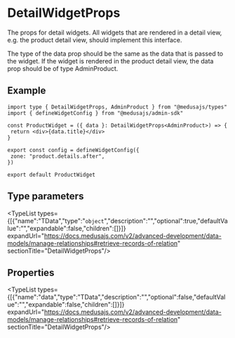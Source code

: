 
# DetailWidgetProps

The props for detail widgets. All widgets that are rendered in a detail view,
e.g. the product detail view, should implement this interface.

The type of the data prop should be the same as the data that is passed to the widget.
If the widget is rendered in the product detail view, the data prop should be of
type AdminProduct.

## Example

```tsx
import type { DetailWidgetProps, AdminProduct } from "@medusajs/types"
import { defineWidgetConfig } from "@medusajs/admin-sdk"

const ProductWidget = ({ data }: DetailWidgetProps<AdminProduct>) => {
 return <div>{data.title}</div>
}

export const config = defineWidgetConfig({
 zone: "product.details.after",
})

export default ProductWidget
```

## Type parameters

<TypeList types={[{"name":"TData","type":"`object`","description":"","optional":true,"defaultValue":"","expandable":false,"children":[]}]} expandUrl="https://docs.medusajs.com/v2/advanced-development/data-models/manage-relationships#retrieve-records-of-relation" sectionTitle="DetailWidgetProps"/>

## Properties

<TypeList types={[{"name":"data","type":"TData","description":"","optional":false,"defaultValue":"","expandable":false,"children":[]}]} expandUrl="https://docs.medusajs.com/v2/advanced-development/data-models/manage-relationships#retrieve-records-of-relation" sectionTitle="DetailWidgetProps"/>

